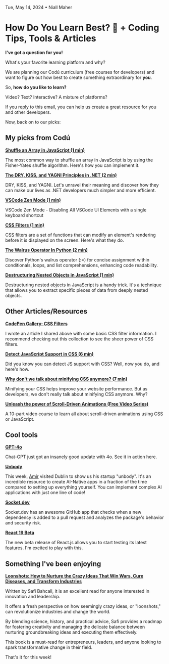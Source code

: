 Tue, May 14, 2024 • Niall Maher

# How Do You Learn Best? 📖 + Coding Tips, Tools & Articles

**I've got a question for you!**

What's your favorite learning platform and why?

We are planning our Codú curriculum (free courses for developers) and want to figure out how best to create something extraordinary for **you**.

So, **how do you like to learn?**

Video? Text? Interactive? A mixture of platforms?

If you reply to this email, you can help us create a great resource for you and other developers.

Now, back on to our picks:

## My picks from Codú

**[Shuffle an Array in JavaScript (1 min)](https://www.codu.co/articles/shuffle-an-array-in-javascript-1gslqxdb)**

The most common way to shuffle an array in JavaScript is by using the Fisher-Yates shuffle algorithm. Here's how you can implement it.

**[The DRY, KISS, and YAGNI Principles in .NET (2 min)](https://www.codu.co/articles/the-dry-kiss-and-yagni-principles-in-net-5c6vukcr)**

DRY, KISS, and YAGNI. Let's unravel their meaning and discover how they can make our lives as .NET developers much simpler and more efficient.

**[VSCode Zen Mode (1 min)](https://www.codu.co/articles/vscode-zen-mode-d7mtaa9q)**

VSCode Zen Mode - Disabling All VSCode UI Elements with a single keyboard shortcut

**[CSS Filters (1 min)](https://www.codu.co/articles/css-filters-eo7lzv-i)**

CSS filters are a set of functions that can modify an element's rendering before it is displayed on the screen. Here's what they do.

**[The Walrus Operator In Python (2 min)](https://www.codu.co/articles/the-walrus-operator-in-python-cy77nkd1)**

Discover Python's walrus operator (:=) for concise assignment within conditionals, loops, and list comprehensions, enhancing code readability.

**[Destructuring Nested Objects in JavaScript (1 min)](https://www.codu.co/articles/destructuring-nested-objects-in-javascript-qivhnkzm)**

Destructuring nested objects in JavaScript is a handy trick. It's a technique that allows you to extract specific pieces of data from deeply nested objects.

## Other Articles/Resources

**[CodePen Gallery: CSS Filters](https://codepen.io/collection/BNZzRL)**

I wrote an article I shared above with some basic CSS filter information. I recommend checking out this collection to see the sheer power of CSS filters.

**[Detect JavaScript Support in CSS (6 min)](https://ryanmulligan.dev/blog/detect-js-support-in-css/)**

Did you know you can detect JS support with CSS? Well, now you do, and here's how.

**[Why don't we talk about minifying CSS anymore? (7 min)](https://blog.sentry.io/why-dont-we-talk-about-minifying-css/)**

Minifying your CSS helps improve your website performance. But as developers, we don't really talk about minifying CSS anymore. Why?

**[Unleash the power of Scroll-Driven Animations (Free Video Series)](https://developer.chrome.com/blog/scroll-driven-animations-video-course)**

A 10-part video course to learn all about scroll-driven animations using CSS or JavaScript.

## Cool tools

**[GPT-4o](https://openai.com/index/hello-gpt-4o)**

Chat-GPT just got an insanely good update with 4o. See it in action here.

**[Unbody](https://www.unbody.io/)**

This week, [Amir](https://www.linkedin.com/in/amirhouieh/) visited Dublin to show us his startup "unbody". It's an incredible resource to create AI-Native apps in a fraction of the time compared to setting up everything yourself. You can implement complex AI applications with just one line of code!

**[Socket.dev](https://socket.dev/)**

Socket.dev has an awesome GitHub app that checks when a new dependency is added to a pull request and analyzes the package's behavior and security risk.

**[React 19 Beta](https://react.dev/blog/2024/04/25/react-19)**

The new beta release of React.js allows you to start testing its latest features. I'm excited to play with this.

## Something I've been enjoying

**[Loonshots: How to Nurture the Crazy Ideas That Win Wars, Cure Diseases, and Transform Industries](https://amzn.to/4ajpSOy)**

Written by Safi Bahcall, it is an excellent read for anyone interested in innovation and leadership.

It offers a fresh perspective on how seemingly crazy ideas, or "loonshots," can revolutionize industries and change the world.

By blending science, history, and practical advice, Safi provides a roadmap for fostering creativity and managing the delicate balance between nurturing groundbreaking ideas and executing them effectively.

This book is a must-read for entrepreneurs, leaders, and anyone looking to spark transformative change in their field.

That's it for this week!

